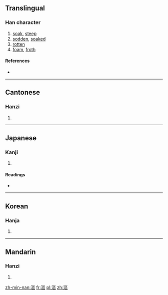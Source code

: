 {{also|沤}}
==Translingual==

===Han character===
{{Han char|rn=85|rad=水|as=11|sn=14|four=3111<sub>6</sub>|canj=水尸口口 (ESRR)}}

# [[soak]], [[steep]]
# [[sodden]], [[soaked]]
# [[rotten]]
# [[foam]], [[froth]]

====References====
* {{Han ref|kx=0646.030|dkj=18139|dj=1055.060|hdz=31719.030|uh=6F1A|ud=28442|bh=E278|bd=57976}}

----

==Cantonese==

===Hanzi===
{{yue-hanzi|jyut=|y=au1, au3|sim=沤}}

# {{defn|lang=yue|sort=水11}}

----

==Japanese==

===Kanji===
{{ja-kanji|grade=|rs=水11}}

# {{defn|lang=ja|sort=水11}}

====Readings====
* {{ja-readings|on=[[おう]] (ō), [[う]] (u)|kun=[[ひたす]] (hitasu)}}

----

==Korean==

===Hanja===
{{ko-hanja|hangeul=구|eumhun=|rv=gu|mr=ku|y=kwu}}

# {{defn|lang=ko|sort=水11}}

----

==Mandarin==

===Hanzi===
{{cmn-hanzi|sim=沤|pin=[[òu]] ([[ou4]])|wg=ou<sup>4</sup>}}

# {{defn|lang=cmn|sort=水11}}

[[zh-min-nan:漚]]
[[fr:漚]]
[[pl:漚]]
[[zh:漚]]
